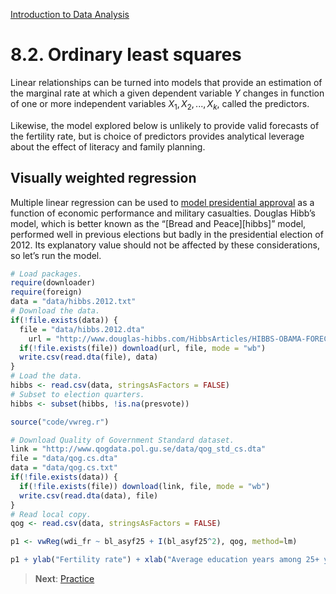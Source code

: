 <style>@import url(style.css);</style>
[Introduction to Data Analysis](index.html "Course index")

# 8.2. Ordinary least squares

[kenworthy]: http://lanekenworthy.net/2008/02/03/bread-peace-and-the-2008-election/

Linear relationships can be turned into models that provide an estimation of the marginal rate at which a given dependent variable $Y$ changes in function of one or more independent variables $X_1, X_2, ..., X_k$, called the predictors. 

Likewise, the model explored below is unlikely to provide valid forecasts of the fertility rate, but is choice of predictors provides analytical leverage about the effect of literacy and family planning.

<!--
Some of the general ideas that emerge at that stage are:

1. The logic of "ordinary least squares" makes visual as well as statistical sense. The visual idea of OLS is that we are trying to find a way to get a straight line that goes through the data points by coming as close to possible to all of them on average.
2. The extended logic behind that is to make all data points on a scatterplot form a horizontal straight line by using a mathematical transformation of the *y*-axis into a function of the *x*-axis. That is basically what a model does from a visual perspective.
3. Finally, the logic of minimizing the distance between the line and the data points implies that the true result of a model is never the model on its own, but the combination of the line and the data points.

So you can see that a lot about statistical modelling can be translated into visual terms without deviating too much from canonical terminology. Let's take a look at R code to run linear regression models. -->

## Visually weighted regression

Multiple linear regression can be used to [model presidential approval][kenworthy] as a function of economic performance and military casualties. Douglas Hibb's model, which is better known as the "[Bread and Peace][hibbs]" model, performed well in previous elections but badly in the presidential election of 2012. Its explanatory value should not be affected by these considerations, so let's run the model.

```r
# Load packages.
require(downloader)
require(foreign)
data = "data/hibbs.2012.txt"
# Download the data.
if(!file.exists(data)) {
  file = "data/hibbs.2012.dta"
	url = "http://www.douglas-hibbs.com/HibbsArticles/HIBBS-OBAMA-FORECAST-27July2012-WEBPOST.dta"
  if(!file.exists(file)) download(url, file, mode = "wb")
  write.csv(read.dta(file), data)
}
# Load the data.
hibbs <- read.csv(data, stringsAsFactors = FALSE)
# Subset to election quarters.
hibbs <- subset(hibbs, !is.na(presvote))
```

```r
source("code/vwreg.r")
```

```r
# Download Quality of Government Standard dataset.
link = "http://www.qogdata.pol.gu.se/data/qog_std_cs.dta"
file = "data/qog.cs.dta"
data = "data/qog.cs.txt"
if(!file.exists(data)) {
  if(!file.exists(file)) download(link, file, mode = "wb")
  write.csv(read.dta(data), file)
}
# Read local copy.
qog <- read.csv(data, stringsAsFactors = FALSE)

p1 <- vwReg(wdi_fr ~ bl_asyf25 + I(bl_asyf25^2), qog, method=lm)

p1 + ylab("Fertility rate") + xlab("Average education years among 25+ year-old females")
```

> __Next__: [Practice](083_practice.html)
